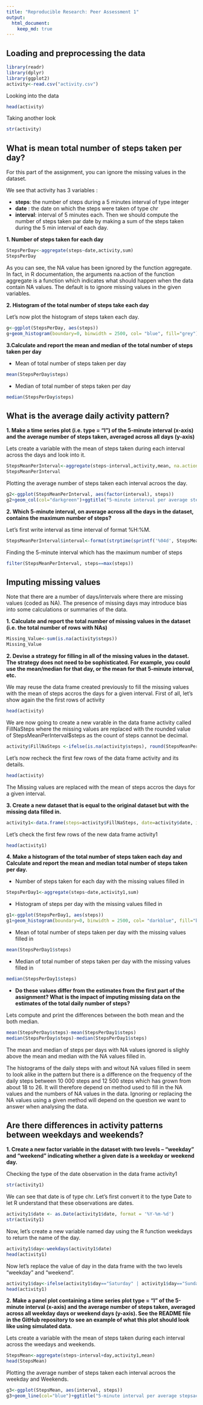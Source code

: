 ---
title: "Reproducible Research: Peer Assessment 1"
output: 
  html_document:
    keep_md: true
---

## Loading and preprocessing the data
```{r}
library(readr)
library(dplyr)
library(ggplot2)
activity<-read.csv("activity.csv")
```
Looking into the data
```{r}
head(activity)
```
Taking another look
```{r}
str(activity)
```
## What is mean total number of steps taken per day?
For this part of the assignment, you can ignore the missing values in the dataset.

We see that activity has 3 variables :

- **steps**: the number of steps during a 5 minutes interval of type integer
- **date** : the date on which the steps were taken of type chr
- **interval**: interval of 5 minutes each.
Then we should compute the number of steps taken par date by making a sum of the steps taken during the 5 min interval of each day.

**1. Number of steps taken for each day**
```{r}
StepsPerDay<-aggregate(steps~date,activity,sum)
StepsPerDay
```
As you can see, the NA value has been ignored by the function aggregate. In fact, in R documentation, the arguments na.action of the function aggregate is a function which indicates what should happen when the data contain NA values. The default is to ignore missing values in the given variables.

**2. Histogram of the total number of steps take each day**

Let's now plot the histogram of steps taken each day.
```{r}
g<-ggplot(StepsPerDay, aes(steps))
g+geom_histogram(boundary=0, binwidth = 2500, col= "blue", fill="grey")+ggtitle(" Histogram of steps per day")+xlab("Steps Per Day")+ylab("Frequency")
```

**3.Calculate and report the mean and median of the total number of steps taken per day**

- Mean of total number of steps taken per day
```{r}

mean(StepsPerDay$steps)
```

- Median of total number of steps taken per day 
```{r}
median(StepsPerDay$steps)
```

## What is the average daily activity pattern?

**1. Make a time series plot (i.e. \color{red}{\verb|type = "l"|}type = "l") of the 5-minute interval (x-axis) and the average number of steps taken, averaged across all days (y-axis)**

Lets create a variable with the mean of steps taken during each interval across the days and look into it.
```{r}
StepsMeanPerInterval<-aggregate(steps~interval,activity,mean, na.action = na.omit)
StepsMeanPerInterval
```

Plotting the average number of steps taken each interval acroos the day.

```{r}
g2<-ggplot(StepsMeanPerInterval, aes(factor(interval), steps))
g2+geom_col(col="darkgreen")+ggtitle("5-minute interval per average stepsacross all days")+xlab("5-minute interval")+ylab("Average Steps across all days")+scale_x_discrete(breaks = seq(0,2400,200))
```

**2. Which 5-minute interval, on average across all the days in the dataset, contains the maximum number of steps?**

Let's first write interval as time interval of format %H:%M.
```{r}
StepsMeanPerInterval$interval<-format(strptime(sprintf('%04d', StepsMeanPerInterval$interval), format='%H%M'), '%H:%M')
```

Finding the 5-minute interval which has the maximum number of steps
```{r}
filter(StepsMeanPerInterval, steps==max(steps))
```

## Imputing missing values
Note that there are a number of days/intervals where there are missing values (coded as NA). The presence of missing days may introduce bias into some calculations or summaries of the data.

**1. Calculate and report the total number of missing values in the dataset (i.e. the total number of rows with NAs)**
```{r}
Missing_Value<-sum(is.na(activity$steps))
Missing_Value
```

**2. Devise a strategy for filling in all of the missing values in the dataset. The strategy does not need to be sophisticated. For example, you could use the mean/median for that day, or the mean for that 5-minute interval, etc.**

We may reuse the data frame created previously to fill the missing values with the mean of steps accros the days for a given interval. First of all, let's show again the the first rows of activity
```{r}
head(activity)
```

We are now going to create a new varable in the data frame activity called FillNaSteps where the missing values are replaced with the rounded value of StepsMeanPerInterval$steps as the count of steps cannot be decimal.

```{r}
activity$FillNaSteps <-ifelse(is.na(activity$steps), round(StepsMeanPerInterval$steps), activity$steps)
```

Let's now recheck the first few rows of the data frame activity and its details.
```{r}
head(activity)
```
The Missing values are replaced with the mean of steps accros the days for a given interval.

**3. Create a new dataset that is equal to the original dataset but with the missing data filled in.**

```{r}
activity1<-data.frame(steps=activity$FillNaSteps, date=activity$date, interval=activity$interval)
```
Let's  check the first few rows of the new data frame activity1
```{r}
head(activity1)
```

**4. Make a histogram of the total number of steps taken each day and Calculate and report the mean and median total number of steps taken per day.**

- Number of steps taken for each day with the missing values filled in

```{r}
StepsPerDay1<-aggregate(steps~date,activity1,sum)
```

- Histogram of steps per day with the missing values filled in

```{r}
g1<-ggplot(StepsPerDay1, aes(steps))
g1+geom_histogram(boundary=0, binwidth = 2500, col= "darkblue", fill="brown")+ggtitle(" Histogram of steps per day with the missing values filled in")+xlab("Steps Per Day")+ylab("Frequency")
```

- Mean of total number of steps taken per day with the missing values filled in
```{r}
mean(StepsPerDay1$steps)
```

- Median of total number of steps taken per day with the missing values filled in

```{r}
median(StepsPerDay1$steps)
```

- **Do these values differ from the estimates from the first part of the assignment? What is the impact of imputing missing data on the estimates of the total daily number of steps? **

Lets compute and print the differences between the both mean and the both median.
```{r}
mean(StepsPerDay$steps)-mean(StepsPerDay1$steps)
median(StepsPerDay$steps)-median(StepsPerDay1$steps)
```
The mean and median of steps per days with NA values ignored is slighly above the mean and median with the NA values filled in. 

The histograms of the daily steps with and witout NA values filled in seem to look alike in the pattern but there is a difference on the frequency of the daily steps between 10 000 steps and 12 500 steps which has grown from about 18 to 26.  It will therefore depend on method used to fill in the NA values and the numbers of NA values in the data. Ignoring or replacing the NA values using a given method will depend on the question we want to answer when analysing the data.

## Are there differences in activity patterns between weekdays and weekends?

**1. Create a new factor variable in the dataset with two levels – “weekday” and “weekend” indicating whether a given date is a weekday or weekend day.**

Checking the type of the date observation in the data frame activity1
```{r}
str(activity1)
```

We can see that date is of type chr. Let's first convert it to the type Date to let R understand that these observations are dates.
 
```{r}
activity1$date <- as.Date(activity1$date, format = '%Y-%m-%d')
str(activity1)
```
Now, let's create a new variable named day using the R function weekdays to return the name of the day.
```{r}
activity1$day<-weekdays(activity1$date)
head(activity1)
```
Now let's replace the value of day in the data frame with the two levels “weekday” and “weekend”.
```{r}
activity1$day<-ifelse(activity1$day=="Saturday" | activity1$day=="Sunday", "weekend", "weekday")
head(activity1)
```


**2. Make a panel plot containing a time series plot type = "l" of the 5-minute interval (x-axis) and the average number of steps taken, averaged across all weekday days or weekend days (y-axis). See the README file in the GitHub repository to see an example of what this plot should look like using simulated data.**

Lets create a variable with the mean of steps taken during each interval across the weedays and weekends.

```{r}
StepsMean<-aggregate(steps~interval+day,activity1,mean)
head(StepsMean)
```

Plotting the average number of steps taken each interval acroos the weekday and Weekends.

```{r}
g3<-ggplot(StepsMean, aes(interval, steps))
g3+geom_line(col="blue")+ggtitle("5-minute interval per average stepsacross weekdays VS weekends")+xlab("5-minute interval")+ylab("Average Steps")+facet_grid(day~.)
```


